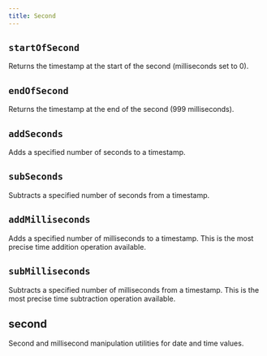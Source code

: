 ```yaml
---
title: Second
---
```


## `startOfSecond`

Returns the timestamp at the start of the second (milliseconds set to 0).

<CodeExample file="reference/second/startOfSecond.ts" name="startOfSecond" />

## `endOfSecond`

Returns the timestamp at the end of the second (999 milliseconds).

<CodeExample file="reference/second/endOfSecond.ts" name="endOfSecond" />

## `addSeconds`

Adds a specified number of seconds to a timestamp.

<CodeExample file="reference/second/addSeconds.ts" name="addSeconds" />

## `subSeconds`

Subtracts a specified number of seconds from a timestamp.

<CodeExample file="reference/second/subSeconds.ts" name="subSeconds" />

## `addMilliseconds`

Adds a specified number of milliseconds to a timestamp.
This is the most precise time addition operation available.

<CodeExample file="reference/second/addMilliseconds.ts" name="addMilliseconds" />

## `subMilliseconds`

Subtracts a specified number of milliseconds from a timestamp.
This is the most precise time subtraction operation available.

<CodeExample file="reference/second/subMilliseconds.ts" name="subMilliseconds" />

## second

Second and millisecond manipulation utilities for date and time values.

<CodeExample file="reference/second/second.ts" name="second" />
